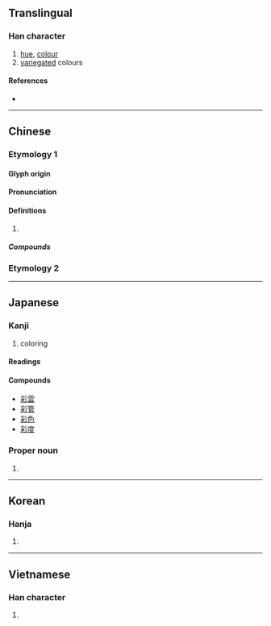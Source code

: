 {{also|綵}}
{{character info/new}}
==Translingual==
{{stroke order|strokes=11}}

===Han character===
{{Han char|rn=59|rad=彡|as=08|sn=11|four=22922|canj=BDHHH|ids=⿰采彡}}

# [[hue]], [[colour]]
# [[variegated]] colours

====References====
* {{Han ref|kx=0363.210|dkj=09992|dj=0682.190|hdz=20855.030|uh=5F69|ud=24425|bh=B16D|bd=45421}}

----

==Chinese==

===Etymology 1===
{{zh-forms}}

====Glyph origin====
{{Han etym}}

====Pronunciation====
{{zh-pron
|m=cǎi
|c=coi2
|mn=chhái
|mn-t=cai2
|w=2tshe
|mc=y
|oc=y
|cat=
}}

====Definitions====
{{zh-hanzi}}

# {{rfdef|zh}}

=====Compounds=====
{{zh-der|彩扮|彩筆|彩唱|彩車|彩綢|彩帶|彩旦|彩蛋|彩燈|彩電|彩雕|彩調|彩坊|彩鳳隨鴉|彩號|彩號兒|彩虹|彩畫|彩繪|彩轎|彩卷|彩口|彩擴|彩票|彩旗|彩氣|彩氣兒|彩色|彩聲|彩塑|彩陶|彩雲|彩照|彩紙|彩金|亭彩店|彩葉芋|彩葉草|倒彩|彩色片|下彩|不彩|奪彩|彩色筆|口彩|愛心彩券|五彩|彩帶舞|光彩|七彩繽紛|喝倒彩|彩影|中彩|彩管生花|傅彩|彩鷁|地方色彩|彩墨|彩雲易散|彩陶文化|彩色玻璃|彩色正片|彩色世界|彩禮|彩磚|彩球|彩樓配|彩棚|彩排|彩度|彩噴|彩券|張燈結彩|張燈掛彩|彩色照|喝彩|六彩|好彩頭|彩釉|六合彩|多彩多姿|上彩|唐三彩|五彩繽紛|光彩奪目|夾彩塑|彩練|宋三彩|大古裡彩|彩錢|大放異彩|彩印|人體彩繪|彩霞|出彩|彩頭|亭彩|祥雲瑞彩|火彩兒|敷彩泥塑|當場出彩|懸燈結彩|抓彩|特藝彩色|琺瑯彩|空優迷彩|掛燈結彩|異彩|硬彩|沒精打彩|文彩|燈彩|明窗彩戶|牽彩|斑衣戲彩|神彩奕奕|淡彩|星彩|手彩兒|滿堂彩|掛彩|眉分八彩|水彩畫|澹彩|油彩|水彩|摸彩|電腦彩噴|討彩|結彩|錯彩鏤金|鬥彩|繪彩陶|精彩|粉彩|釉彩|萊彩|遼三彩|頭彩|雲彩|色彩|精彩逼人|精彩生動|雕花漆彩|鏤彩摛文|釉下彩|虹彩膜|蟾彩|迷彩|蛋彩畫|豐神異彩|虹彩|藹彩|色彩繽紛}}

===Etymology 2===
{{zh-see|綵}}

----

==Japanese==

===Kanji===
{{ja-kanji|grade=c|rs=彡08}}

# coloring

====Readings====
{{ja-readings
|goon=さい
|kanon=さい
|kun=いろど-る, いろどり, つや, あ
|nanori=あや
}}

====Compounds====
* [[彩雲]]
* [[彩管]]
* [[彩色]]
* [[彩度]]

===Proper noun===
{{ja-pos|あや|proper}}

# {{given name|female|lang=ja|sort=あや}}

----

==Korean==

===Hanja===
{{ko-hanja|hangeul=채|eumhun=|rv=chae|mr=ch'ae|y=chay}}

# {{defn|lang=ko|sort=彡08}}

----

==Vietnamese==

===Han character===
{{vi-hantu|[[thái]], [[rằn]], [[thể]], [[thải]]|rs=彡08}}

# {{defn|lang=vi|sort=彡08}}